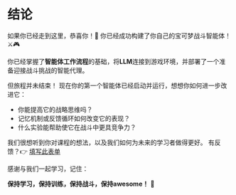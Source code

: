# 结论

如果你已经走到这里，恭喜你！🥳 你已经成功构建了你自己的宝可梦战斗智能体！⚔️🎮

你已经掌握了**智能体工作流程**的基础，将**LLM**连接到游戏环境，并部署了一个准备迎接战斗挑战的智能代理。

但旅程并未结束！
现在你的第一个智能体已经启动并运行，想想你如何进一步改进它：
- 你能提高它的战略思维吗？
- 记忆机制或反馈循环如何改变它的表现？
- 什么实验能帮助使它在战斗中更具竞争力？

我们很想听到你对课程的想法，以及我们如何为未来的学习者做得更好。
有反馈？👉 [填写此表单](https://docs.google.com/forms/d/e/1FAIpQLSe9VaONn0eglax0uTwi29rIn4tM7H2sYmmybmG5jJNlE5v0xA/viewform?usp=dialog)

感谢与我们一起学习，记住：

**保持学习，保持训练，保持战斗，保持awesome！** 🤗
